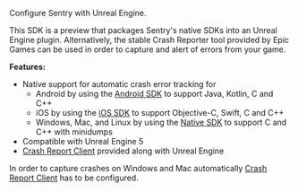 Configure Sentry with Unreal Engine.

<Alert level="warning" title="Warning">

This SDK is a preview that packages Sentry's native SDKs into an Unreal Engine plugin. Alternatively, the stable Crash Reporter tool provided by Epic Games can be used in order to capture and alert of errors from your game.

</Alert>

**Features:**

- Native support for automatic crash error tracking for
  - Android by using the [Android SDK](/platforms/android/) to support Java, Kotlin, C and C++
  - iOS by using the [iOS SDK](/platforms/apple/guides/ios/) to support Objective-C, Swift, C and C++
  - Windows, Mac, and Linux by using the [Native SDK](/platforms/native/) to support C and C++ with minidumps
- Compatible with Unreal Engine 5
- [Crash Report Client](/platforms/unreal/setup-crashreport/) provided along with Unreal Engine

<Alert level="warning">

In order to capture crashes on Windows and Mac automatically [Crash Report Client](/platforms/unreal/setup-crashreport/) has to be configured.

</Alert>
